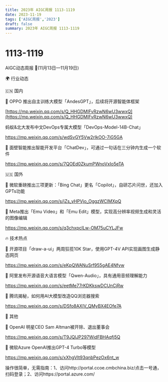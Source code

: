 ```yaml
---
title: 2023年 AIGC周报 1113-1119
date: 2023-11-19
tags: ['AIGC周报','2023']
draft: false
summary: 2023年 AIGC周报 1113-1119
---
```

# 1113-1119



AIGC动态周报 🚀(11月13日—11月19日)

🌍 行业动态

🇨🇳 国内

📰 OPPO 推出自主训练大模型「AndesGPT」，后续将开源智能体框架

[https://mp.weixin.qq.com/s/Q_HHGDMIFvRzwN6wU3wwxQ](https://mp.weixin.qq.com/s/Q_HHGDMIFvRzwN6wU3wwxQ)

蚂蚁&北大发布中文DevOps专属大模型「DevOps-Model-14B-Chat」

https://mp.weixin.qq.com/s/wdSvGY5Vw2rIkOO-7iG5GA

📰 面壁智能推出智能开发平台「ChatDev」，可通过一句话在三分钟内生成一个软件

https://mp.weixin.qq.com/s/7QOEd0ZkumPWnoVxIo5eTA

🇺🇸 国外

📰 微软重磅推出三项更新：「Bing Chat」更名「Copilot」，自研芯片问世，还加入GPTs功能

https://mp.weixin.qq.com/s/jZs_yHPVjo_OggzWClMXpQ

📰 Meta推出「Emu Video」和「Emu Edit」模型，实现高分辨率视频生成和灵活的图像编辑

https://mp.weixin.qq.com/s/q3chxpclLw-OM75uCYLJFw

🔥 技术热点

📝 开源项目「draw-a-ui」两周狂揽10K Star，使用GPT-4V API实现画图生成静态网页

https://mp.weixin.qq.com/s/eKpQWANuSrf955gAE4Nfvw

📝 阿里发布开源语音大语言模型「Qwen-Audio」，具有通用音频理解能力

https://mp.weixin.qq.com/s/eetMe77rKDKkswDCUnCjRw

📝 腾讯揭秘，如何用AI大模型改造QQ浏览器搜索

https://mp.weixin.qq.com/s/DSfo8AXIV_QMyBX4EOfe7A

🎉 其他

🚀 OpenAI 明星CEO Sam Altman被开除、退出董事会

https://mp.weixin.qq.com/s/T9JQlJP297WidFBHAqfj5Q

🚀 微软Azure OpenAI推出GPT-4 Turbo等模型

https://mp.weixin.qq.com/s/xXhgVIt93qnbPezOx6nt_w

操作很简单，无需指南：1、访问http://portal.ccoe.cmbchina.biz/点击一号通，扫码登录；2、访问https://portal.azure.com/